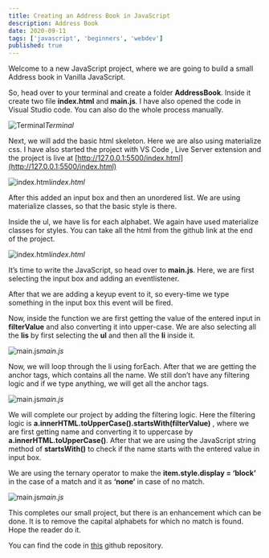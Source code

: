 ```yaml
---
title: Creating an Address Book in JavaScript
description: Address Book
date: 2020-09-11
tags: ['javascript', 'beginners', 'webdev']
published: true
---
```



Welcome to a new JavaScript project, where we are going to build a small Address book in Vanilla JavaScript.

So, head over to your terminal and create a folder **AddressBook**. Inside it create two file **index.html** and **main.js**. I have also opened the code in Visual Studio code. You can also do the whole process manually.

![Terminal](https://ik.imagekit.io/thewebdev/JS-Projects/Address-book/1_p7LBH9Yxc.png)*Terminal*

Next, we will add the basic html skeleton. Here we are also using materialize css. I have also started the project with VS Code , Live Server extension and the project is live at [http://127.0.0.1:5500/index.html](http://127.0.0.1:5500/index.html)

![index.html](https://ik.imagekit.io/thewebdev/JS-Projects/Address-book/2_-Nvx1NoI7.png)*index.html*

After this added an input box and then an unordered list. We are using materialize classes, so that the basic style is there.

Inside the ul, we have lis for each alphabet. We again have used materialize classes for styles. You can take all the html from the github link at the end of the project.

![index.html](https://ik.imagekit.io/thewebdev/JS-Projects/Address-book/3_aSUUmSYmyP.png)*index.html*

It’s time to write the JavaScript, so head over to **main.js**. Here, we are first selecting the input box and adding an eventlistener.

After that we are adding a keyup event to it, so every-time we type something in the input box this event will be fired.

Now, inside the function we are first getting the value of the entered input in **filterValue** and also converting it into upper-case. We are also selecting all the **lis** by first selecting the **ul** and then all the **li** inside it.

![main.js](https://ik.imagekit.io/thewebdev/JS-Projects/Address-book/4_9AkxNIZp0.png)*main.js*

Now, we will loop through the li using forEach. After that we are getting the anchor tags, which contains all the name. We still don’t have any filtering logic and if we type anything, we will get all the anchor tags.

![main.js](https://ik.imagekit.io/thewebdev/JS-Projects/Address-book/5_PZ05KGgsjf.png)*main.js*

We will complete our project by adding the filtering logic. Here the filtering logic is **a.innerHTML.toUpperCase().startsWith(filterValue)** , where we are first getting name and converting it to uppercase by **a.innerHTML.toUpperCase()**. After that we are using the JavaScript string method of **startsWith()** to check if the name starts with the entered value in input box.

We are using the ternary operator to make the **item.style.display = ‘block’** in the case of a match and it as **‘none’** in case of no match.

![main.js](https://ik.imagekit.io/thewebdev/JS-Projects/Address-book/6_voXbEY4hFk.png)*main.js*

This completes our small project, but there is an enhancement which can be done. It is to remove the capital alphabets for which no match is found. Hope the reader do it.

You can find the code in [this](https://github.com/nabendu82/AddressBook) github repository.
